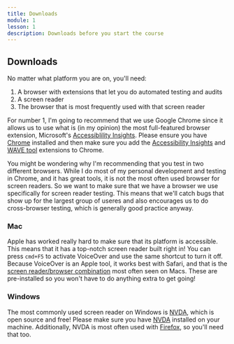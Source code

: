 ```yaml
---
title: Downloads
module: 1
lesson: 1
description: Downloads before you start the course
---
```


## Downloads

No matter what platform you are on, you'll need:

1. A browser with extensions that let you do automated testing and audits
2. A screen reader
3. The browser that is most frequently used with that screen reader

For number 1, I'm going to recommend that we use Google Chrome since it allows us to use what is (in my opinion) the most full-featured browser extension, Microsoft's [Accessiblility Insights](https://chrome.google.com/webstore/detail/accessibility-insights-fo/pbjjkligggfmakdaogkfomddhfmpjeni).
Please ensure you have [Chrome](https://www.google.com/chrome/browser/) installed and then make sure you add the [Accessibility Insights](https://chrome.google.com/webstore/detail/accessibility-insights-fo/pbjjkligggfmakdaogkfomddhfmpjeni) and [WAVE tool](https://chrome.google.com/webstore/detail/wave-evaluation-tool/jbbplnpkjmmeebjpijfedlgcdilocofh) extensions to Chrome.

You might be wondering why I'm recommending that you test in two different browsers. While I do most of my personal development and testing in Chrome, and it has great tools, it is not the most often used browser for screen readers. So we want to make sure that we have a browser we use specifically for screen reader testing. This means that we'll catch bugs that show up for the largest group of useres and also encourages us to do cross-browser testing, which is generally good practice anyway.

### Mac

Apple has worked really hard to make sure that its platform is accessible. This means that it has a top-notch screen reader built right in!
You can press `cmd+F5` to activate VoiceOver and use the same shortcut to turn it off.
Because VoiceOver is an Apple tool, it works best with Safari, and that is the [screen reader/browser combination](https://webaim.org/projects/screenreadersurvey8/#browsercombos) most often seen on Macs.
These are pre-installed so you won't have to do anything extra to get going!

### Windows

The most commonly used screen reader on Windows is [NVDA](https://www.nvaccess.org/download/), which is open source and free!
Please make sure you have [NVDA](https://www.nvaccess.org/download/) installed on your machine. Additionally, NVDA is most often used with [Firefox](https://www.mozilla.org/firefox), so you'll need that too.
